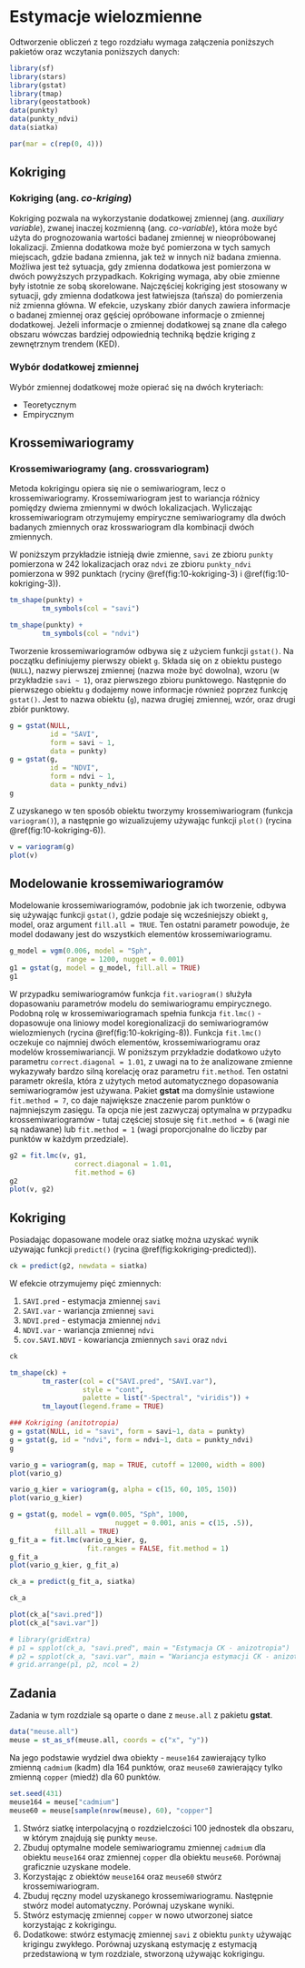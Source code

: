
# Estymacje wielozmienne {#estymacje-wielozmienne}

Odtworzenie obliczeń z tego rozdziału wymaga załączenia poniższych pakietów oraz wczytania poniższych danych:

```r
library(sf)
library(stars)
library(gstat)
library(tmap)
library(geostatbook)
data(punkty)
data(punkty_ndvi)
data(siatka)
```

```r
par(mar = c(rep(0, 4)))
```

## Kokriging 

### Kokriging (ang. *co-kriging*)

Kokriging pozwala na wykorzystanie dodatkowej zmiennej (ang. *auxiliary variable*), zwanej inaczej kozmienną (ang. *co-variable*), która może być użyta do prognozowania wartości badanej zmiennej w nieopróbowanej lokalizacji.
Zmienna dodatkowa może być pomierzona w tych samych miejscach, gdzie badana zmienna, jak też w innych niż badana zmienna. 
Możliwa jest też sytuacja, gdy zmienna dodatkowa jest pomierzona w dwóch powyższych przypadkach. 
Kokriging wymaga, aby obie zmienne były istotnie ze sobą skorelowane.
Najczęściej kokriging jest stosowany w sytuacji, gdy zmienna dodatkowa jest łatwiejsza (tańsza) do pomierzenia niż zmienna główna. 
W efekcie, uzyskany zbiór danych zawiera informacje o badanej zmiennej oraz gęściej opróbowane informacje o zmiennej dodatkowej.
Jeżeli informacje o zmiennej dodatkowej są znane dla całego obszaru wówczas bardziej odpowiednią techniką będzie kriging z zewnętrznym trendem (KED).

### Wybór dodatkowej zmiennej

Wybór zmiennej dodatkowej może opierać się na dwóch kryteriach:

- Teoretycznym
- Empirycznym
    
<!--
Kroskowariogramy
Kroskorelogramy
-->

## Krossemiwariogramy

### Krossemiwariogramy (ang. **crossvariogram**)

Metoda kokrigingu opiera się nie o semiwariogram, lecz o krossemiwariogramy. 
Krossemiwariogram jest to wariancja różnicy pomiędzy dwiema zmiennymi w dwóch lokalizacjach.
Wyliczając krossemiwariogram otrzymujemy empiryczne semiwariogramy dla dwóch badanych zmiennych oraz krosswariogram dla kombinacji dwóch zmiennych.

W poniższym przykładzie istnieją dwie zmienne, `savi` ze zbioru `punkty` pomierzona w 242 lokalizacjach oraz `ndvi` ze zbioru `punkty_ndvi` pomierzona w 992 punktach (ryciny \@ref(fig:10-kokriging-3) i \@ref(fig:10-kokriging-3)).

```r
tm_shape(punkty) +
        tm_symbols(col = "savi")
```

```r
tm_shape(punkty) +
        tm_symbols(col = "ndvi")
```

Tworzenie krossemiwariogramów odbywa się z użyciem funkcji `gstat()`. Na początku definiujemy pierwszy obiekt `g`. 
Składa się on z obiektu pustego (`NULL`), nazwy pierwszej zmiennej (nazwa może być dowolna), wzoru (w przykładzie `savi ~ 1`), oraz pierwszego zbioru punktowego. 
Następnie do pierwszego obiektu `g` dodajemy nowe informacje również poprzez funkcję `gstat()`. Jest to nazwa obiektu (`g`), nazwa drugiej zmiennej, wzór, oraz drugi zbiór punktowy.

```r
g = gstat(NULL, 
          id = "SAVI", 
          form = savi ~ 1, 
          data = punkty)
g = gstat(g, 
          id = "NDVI", 
          form = ndvi ~ 1, 
          data = punkty_ndvi)
g
```

Z uzyskanego w ten sposób obiektu tworzymy krossemiwariogram (funkcja `variogram()`), a następnie go wizualizujemy używając funkcji `plot()` (rycina \@ref(fig:10-kokriging-6)).

```r
v = variogram(g)
plot(v)
```

## Modelowanie krossemiwariogramów

Modelowanie krossemiwariogramów, podobnie jak ich tworzenie, odbywa się używając funkcji `gstat()`,
<!-- Istnieją dwie podstawowe podejścia modelowania krossemiwariogramów: (1) wspólne modelowanie semiwariogramów i krossemiwariogramów lub (2) modelowanie każdego semiwariogramu i krossemiwariogramu oddzielnie. -->
<!-- W pierwszym podejściu  -->
gdzie podaje się wcześniejszy obiekt `g`, model, oraz argument `fill.all = TRUE`. 
Ten ostatni parametr powoduje, że model dodawany jest do wszystkich elementów krossemiwariogramu.

```r
g_model = vgm(0.006, model = "Sph",
              range = 1200, nugget = 0.001)
g1 = gstat(g, model = g_model, fill.all = TRUE)
g1
```

W przypadku semiwariogramów funkcja `fit.variogram()` służyła dopasowaniu parametrów modelu do semiwariogramu empirycznego. 
Podobną rolę w krossemiwariogramach spełnia funkcja `fit.lmc()` - dopasowuje ona liniowy model koregionalizacji do semiwariogramów wielozmienych (rycina \@ref(fig:10-kokriging-8)).
Funkcja `fit.lmc()` oczekuje co najmniej dwóch elementów, krossemiwariogramu oraz modelów krossemiwariancji. 
W poniższym przykładzie dodatkowo użyto parametru `correct.diagonal = 1.01`, z uwagi na to że analizowane zmienne wykazywały bardzo silną korelację oraz parametru `fit.method`.
Ten ostatni parametr określa, która z użytych metod automatycznego dopasowania semiwariogramów jest używana.
Pakiet **gstat** ma domyślnie ustawione `fit.method = 7`, co daje największe znaczenie parom punktów o najmniejszym zasięgu. 
Ta opcja nie jest zazwyczaj optymalna w przypadku krossemiwariogramów - tutaj częściej stosuje się `fit.method = 6` (wagi nie są nadawane) lub `fit.method = 1` (wagi proporcjonalne do liczby par punktów w każdym przedziale).

```r
g2 = fit.lmc(v, g1,
                correct.diagonal = 1.01,
                fit.method = 6)
g2
plot(v, g2)
```

<!--
```r
# plot(variogram(g, map=TRUE, cutoff=12000, width=800))
plot(variogram(g, alpha = c(60, 105, 150, 195)))
```
-->   

<!-- Drugie podejście polega na modelowaniu każdego semiwariogramu i krossemiwariogramu oddzielnie za pomocą funkcji `gstat()` oraz poprzez podanie za każdym razem odpowiedniego `id`. -->

<!-- ```{r} -->
<!-- model_savi = vgm(0.005, model = "Sph",  -->
<!--                  range = 1200, nugget = 0.001) -->
<!-- g3 = gstat(g,  -->
<!--           id = "SAVI",  -->
<!--           model = model_savi) -->

<!-- model_ndvi = vgm(0.007, model = "Sph",  -->
<!--                  range = 1200, nugget = 0.002) -->
<!-- g3 = gstat(g3,  -->
<!--           id = "NDVI",  -->
<!--           model = model_ndvi) -->
<!-- g3 -->
<!-- ``` -->

<!-- W przypadku semiwariogramów, odpowiednie `id` są zgodne z tymi podanymi podczas tworzenia krossemiwariogramu, natomiast modelowanie krossemiwariogramu polega na podaniu wektora dwóch `id`. -->

<!-- ```{r} -->
<!-- model_kros = vgm(0.0051, model = "Sph", -->
<!--                       range = 1200, nugget = 0.002) -->
<!-- g3 = gstat(g3, -->
<!--           id = c("SAVI", "NDVI"), -->
<!--           model = model_kros) -->
<!-- g3 -->
<!-- ``` -->

<!-- Efekt takiego modelowanie można zobaczyć na rycinie \@ref(fig:kros-model-hand). -->

<!-- ```{r kros-model-hand, fig.cap="Ręcznie dopasowane modele krossemiwariogramu zmiennych savi i ndvi. "} -->
<!-- plot(v, g4) -->
<!-- ``` -->

<!-- ```{r} -->
<!-- g4 = fit.lmc(v, g3, -->
<!--              fit.sills = FALSE, -->
<!--              correct.diagonal = 1.01) -->
<!-- ``` -->


## Kokriging 

Posiadając dopasowane modele oraz siatkę można uzyskać wynik używając funkcji `predict()` (rycina \@ref(fig:kokriging-predicted)). 

```r
ck = predict(g2, newdata = siatka)
```

W efekcie otrzymujemy pięć zmiennych:

1. `SAVI.pred` - estymacja zmiennej `savi`
2. `SAVI.var` - wariancja zmiennej `savi`
3. `NDVI.pred` - estymacja zmiennej `ndvi`
4. `NDVI.var` - wariancja zmiennej `ndvi`
5. `cov.SAVI.NDVI` - kowariancja zmiennych `savi` oraz `ndvi`

```r
ck
```

```r
tm_shape(ck) +
        tm_raster(col = c("SAVI.pred", "SAVI.var"),
                  style = "cont", 
                  palette = list("-Spectral", "viridis")) +
        tm_layout(legend.frame = TRUE)
```

```r
### Kokriging (anitotropia)
g = gstat(NULL, id = "savi", form = savi~1, data = punkty)
g = gstat(g, id = "ndvi", form = ndvi~1, data = punkty_ndvi)
g

vario_g = variogram(g, map = TRUE, cutoff = 12000, width = 800)
plot(vario_g)

vario_g_kier = variogram(g, alpha = c(15, 60, 105, 150))
plot(vario_g_kier)

g = gstat(g, model = vgm(0.005, "Sph", 1000, 
                          nugget = 0.001, anis = c(15, .5)),
           fill.all = TRUE)
g_fit_a = fit.lmc(vario_g_kier, g, 
                   fit.ranges = FALSE, fit.method = 1)
g_fit_a
plot(vario_g_kier, g_fit_a)

ck_a = predict(g_fit_a, siatka)

ck_a
```

```r
plot(ck_a["savi.pred"])
plot(ck_a["savi.var"])
```

```r
# library(gridExtra)
# p1 = spplot(ck_a, "savi.pred", main = "Estymacja CK - anizotropia")
# p2 = spplot(ck_a, "savi.var", main = "Wariancja estymacji CK - anizotropia")
# grid.arrange(p1, p2, ncol = 2)
```

<!--   
## Kokriging pełny i medianowy, kokriging kolokacyjny, 
## Kokriging na podstawie uproszczonych modeli Markowa I i II
-->

## Zadania {#z10}

Zadania w tym rozdziale są oparte o dane z `meuse.all` z pakietu **gstat**.

```r
data("meuse.all")
meuse = st_as_sf(meuse.all, coords = c("x", "y"))
```

Na jego podstawie wydziel dwa obiekty - `meuse164` zawierający tylko zmienną `cadmium` (kadm) dla 164 punktów, oraz `meuse60` zawierający tylko zmienną `copper` (miedź) dla 60 punktów.

```r
set.seed(431)
meuse164 = meuse["cadmium"]
meuse60 = meuse[sample(nrow(meuse), 60), "copper"]
```

1. Stwórz siatkę interpolacyjną o rozdzielczości 100 jednostek dla obszaru, w którym znajdują się punkty `meuse`.
2. Zbuduj optymalne modele semiwariogramu zmiennej `cadmium` dla obiektu `meuse164` oraz zmiennej `copper` dla obiektu `meuse60`.
Porównaj graficznie uzyskane modele.
3. Korzystając z obiektów `meuse164` oraz `meuse60` stwórz krossemiwariogram.
4. Zbuduj ręczny model uzyskanego krossemiwariogramu.
Następnie stwórz model automatyczny.
Porównaj uzyskane wyniki.
5. Stwórz estymację zmiennej `copper` w nowo utworzonej siatce korzystając z kokrigingu.
6. Dodatkowe: stwórz estymację zmiennej `savi` z obiektu `punkty` używając krigingu zwykłego. 
Porównaj uzyskaną estymację z estymacją przedstawioną w tym rozdziale, stworzoną używając kokrigingu.
